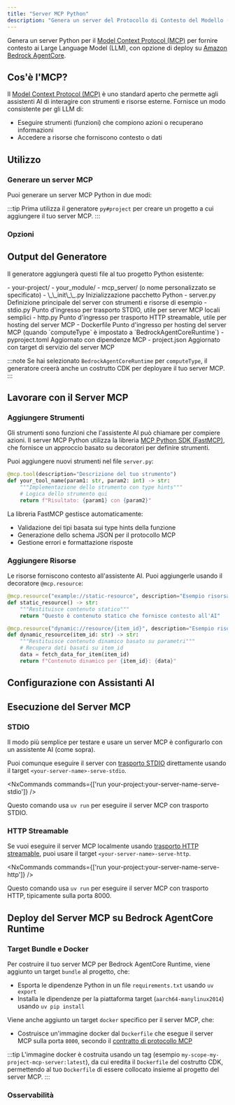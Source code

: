 ```yaml
---
title: "Server MCP Python"
description: "Genera un server del Protocollo di Contesto del Modello (MCP) Python per fornire contesto ai Modelli di Linguaggio di Grandi Dimensioni"
---
```





Genera un server Python per il [Model Context Protocol (MCP)](https://modelcontextprotocol.io/) per fornire contesto ai Large Language Model (LLM), con opzione di deploy su [Amazon Bedrock AgentCore](https://docs.aws.amazon.com/bedrock-agentcore/latest/devguide/).

## Cos'è l'MCP?

Il [Model Context Protocol (MCP)](https://modelcontextprotocol.io/) è uno standard aperto che permette agli assistenti AI di interagire con strumenti e risorse esterne. Fornisce un modo consistente per gli LLM di:

- Eseguire strumenti (funzioni) che compiono azioni o recuperano informazioni  
- Accedere a risorse che forniscono contesto o dati

## Utilizzo

### Generare un server MCP

Puoi generare un server MCP Python in due modi:

<RunGenerator generator="py#mcp-server" />

:::tip
Prima utilizza il generatore <Link path="/guides/python-project">`py#project`</Link> per creare un progetto a cui aggiungere il tuo server MCP.
:::

### Opzioni

<GeneratorParameters generator="py#mcp-server" />

## Output del Generatore

Il generatore aggiungerà questi file al tuo progetto Python esistente:

<FileTree>
  - your-project/
    - your_module/
      - mcp_server/ (o nome personalizzato se specificato)
        - \_\_init\_\_.py Inizializzazione pacchetto Python
        - server.py Definizione principale del server con strumenti e risorse di esempio
        - stdio.py Punto d'ingresso per trasporto STDIO, utile per server MCP locali semplici
        - http.py Punto d'ingresso per trasporto HTTP streamable, utile per hosting del server MCP
        - Dockerfile Punto d'ingresso per hosting del server MCP (quando `computeType` è impostato a `BedrockAgentCoreRuntime`)
    - pyproject.toml Aggiornato con dipendenze MCP
    - project.json Aggiornato con target di servizio del server MCP
</FileTree>

:::note
Se hai selezionato `BedrockAgentCoreRuntime` per `computeType`, il generatore creerà anche un costrutto CDK per deployare il tuo server MCP.
:::

## Lavorare con il Server MCP

### Aggiungere Strumenti

Gli strumenti sono funzioni che l'assistente AI può chiamare per compiere azioni. Il server MCP Python utilizza la libreria [MCP Python SDK (FastMCP)](https://github.com/modelcontextprotocol/python-sdk), che fornisce un approccio basato su decoratori per definire strumenti.

Puoi aggiungere nuovi strumenti nel file `server.py`:

```python
@mcp.tool(description="Descrizione del tuo strumento")
def your_tool_name(param1: str, param2: int) -> str:
    """Implementazione dello strumento con type hints"""
    # Logica dello strumento qui
    return f"Risultato: {param1} con {param2}"
```

La libreria FastMCP gestisce automaticamente:
- Validazione dei tipi basata sui type hints della funzione
- Generazione dello schema JSON per il protocollo MCP
- Gestione errori e formattazione risposte

### Aggiungere Risorse

Le risorse forniscono contesto all'assistente AI. Puoi aggiungerle usando il decoratore `@mcp.resource`:

```python
@mcp.resource("example://static-resource", description="Esempio risorsa statica")
def static_resource() -> str:
    """Restituisce contenuto statico"""
    return "Questo è contenuto statico che fornisce contesto all'AI"

@mcp.resource("dynamic://resource/{item_id}", description="Esempio risorsa dinamica")
def dynamic_resource(item_id: str) -> str:
    """Restituisce contenuto dinamico basato su parametri"""
    # Recupera dati basati su item_id
    data = fetch_data_for_item(item_id)
    return f"Contenuto dinamico per {item_id}: {data}"
```

## Configurazione con Assistanti AI

<Snippet name="mcp/configuration-py" parentHeading="Configurazione con Assistanti AI" />

## Esecuzione del Server MCP

### STDIO

Il modo più semplice per testare e usare un server MCP è configurarlo con un assistente AI (come sopra).

Puoi comunque eseguire il server con [trasporto STDIO](https://modelcontextprotocol.io/docs/concepts/transports#standard-input%2Foutput-stdio) direttamente usando il target `<your-server-name>-serve-stdio`.

<NxCommands commands={['run your-project:your-server-name-serve-stdio']} />

Questo comando usa `uv run` per eseguire il server MCP con trasporto STDIO.

### HTTP Streamable

Se vuoi eseguire il server MCP localmente usando [trasporto HTTP streamable](https://modelcontextprotocol.io/docs/concepts/transports#streamable-http), puoi usare il target `<your-server-name>-serve-http`.

<NxCommands commands={['run your-project:your-server-name-serve-http']} />

Questo comando usa `uv run` per eseguire il server MCP con trasporto HTTP, tipicamente sulla porta 8000.

## Deploy del Server MCP su Bedrock AgentCore Runtime

<Snippet name="mcp/bedrock-deployment" parentHeading="Deploy del Server MCP su Bedrock AgentCore Runtime" />

### Target Bundle e Docker

Per costruire il tuo server MCP per Bedrock AgentCore Runtime, viene aggiunto un target `bundle` al progetto, che:

- Esporta le dipendenze Python in un file `requirements.txt` usando `uv export`
- Installa le dipendenze per la piattaforma target (`aarch64-manylinux2014`) usando `uv pip install`

Viene anche aggiunto un target `docker` specifico per il server MCP, che:

- Costruisce un'immagine docker dal `Dockerfile` che esegue il server MCP sulla porta `8000`, secondo il [contratto di protocollo MCP](https://docs.aws.amazon.com/bedrock-agentcore/latest/devguide/runtime-service-contract.html#mcp-protocol-contract)

:::tip
L'immagine docker è costruita usando un tag (esempio `my-scope-my-project-mcp-server:latest`), da cui eredita il `Dockerfile` del costrutto CDK, permettendo al tuo `Dockerfile` di essere collocato insieme al progetto del server MCP.
:::

### Osservabilità

<Snippet name="mcp/observability" parentHeading="Osservabilità" />